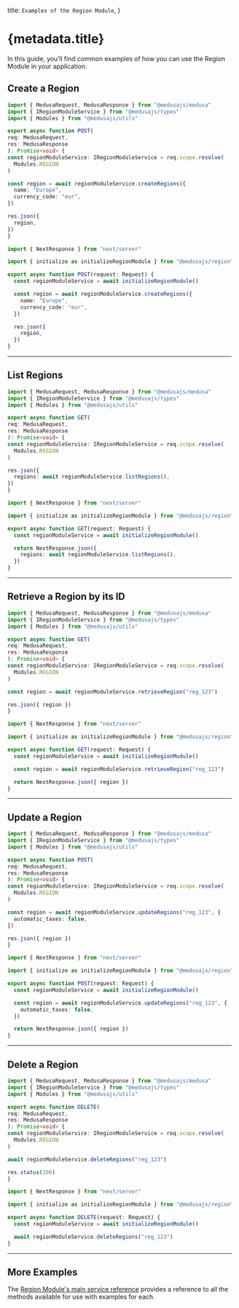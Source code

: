 
  title: `Examples of the Region Module`,
}

# {metadata.title}

In this guide, you’ll find common examples of how you can use the Region Module in your application.

## Create a Region

<CodeTabs groupId="app-type">
  <CodeTab label="Medusa API Router" value="medusa">

  ```ts
  import { MedusaRequest, MedusaResponse } from "@medusajs/medusa"
  import { IRegionModuleService } from "@medusajs/types"
  import { Modules } from "@medusajs/utils"

export async function POST(
  req: MedusaRequest,
  res: MedusaResponse
): Promise<void> {
  const regionModuleService: IRegionModuleService = req.scope.resolve(
    Modules.REGION
  )

  const region = await regionModuleService.createRegions({
    name: "Europe",
    currency_code: "eur",
  })

  res.json({
    region,
  })
}
```

  </CodeTab>
  <CodeTab label="Next.js App Router" value="nextjs">

```ts
import { NextResponse } from "next/server"

import { initialize as initializeRegionModule } from "@medusajs/region"

export async function POST(request: Request) {
  const regionModuleService = await initializeRegionModule()

  const region = await regionModuleService.createRegions({
    name: "Europe",
    currency_code: "eur",
  })

  res.json({
    region,
  })
}
```

  </CodeTab>
</CodeTabs>

---

## List Regions

<CodeTabs groupId="app-type">
  <CodeTab label="Medusa API Router" value="medusa">

  ```ts
  import { MedusaRequest, MedusaResponse } from "@medusajs/medusa"
  import { IRegionModuleService } from "@medusajs/types"
  import { Modules } from "@medusajs/utils"

export async function GET(
  req: MedusaRequest,
  res: MedusaResponse
): Promise<void> {
  const regionModuleService: IRegionModuleService = req.scope.resolve(
    Modules.REGION
  )

  res.json({
    regions: await regionModuleService.listRegions(),
  })
}
```

  </CodeTab>
  <CodeTab label="Next.js App Router" value="nextjs">

```ts
import { NextResponse } from "next/server"

import { initialize as initializeRegionModule } from "@medusajs/region"

export async function GET(request: Request) {
  const regionModuleService = await initializeRegionModule()

  return NextResponse.json({
    regions: await regionModuleService.listRegions(),
  })
}
```

  </CodeTab>
</CodeTabs>

---

## Retrieve a Region by its ID

<CodeTabs groupId="app-type">
  <CodeTab label="Medusa API Router" value="medusa">

  ```ts
  import { MedusaRequest, MedusaResponse } from "@medusajs/medusa"
  import { IRegionModuleService } from "@medusajs/types"
  import { Modules } from "@medusajs/utils"

export async function GET(
  req: MedusaRequest,
  res: MedusaResponse
): Promise<void> {
  const regionModuleService: IRegionModuleService = req.scope.resolve(
    Modules.REGION
  )

  const region = await regionModuleService.retrieveRegion("reg_123")

  res.json({ region })
}
```

  </CodeTab>
  <CodeTab label="Next.js App Router" value="nextjs">

```ts
import { NextResponse } from "next/server"

import { initialize as initializeRegionModule } from "@medusajs/region"

export async function GET(request: Request) {
  const regionModuleService = await initializeRegionModule()

  const region = await regionModuleService.retrieveRegion("reg_123")

  return NextResponse.json({ region })
}
```

  </CodeTab>
</CodeTabs>

---

## Update a Region

<CodeTabs groupId="app-type">
  <CodeTab label="Medusa API Router" value="medusa">

  ```ts
  import { MedusaRequest, MedusaResponse } from "@medusajs/medusa"
  import { IRegionModuleService } from "@medusajs/types"
  import { Modules } from "@medusajs/utils"

export async function POST(
  req: MedusaRequest,
  res: MedusaResponse
): Promise<void> {
  const regionModuleService: IRegionModuleService = req.scope.resolve(
    Modules.REGION
  )

  const region = await regionModuleService.updateRegions("reg_123", {
    automatic_taxes: false,
  })

  res.json({ region })
}
```

  </CodeTab>
  <CodeTab label="Next.js App Router" value="nextjs">

```ts
import { NextResponse } from "next/server"

import { initialize as initializeRegionModule } from "@medusajs/region"

export async function POST(request: Request) {
  const regionModuleService = await initializeRegionModule()

  const region = await regionModuleService.updateRegions("reg_123", {
    automatic_taxes: false,
  })

  return NextResponse.json({ region })
}
```

  </CodeTab>
</CodeTabs>

---

## Delete a Region

<CodeTabs groupId="app-type">
  <CodeTab label="Medusa API Router" value="medusa">

  ```ts
  import { MedusaRequest, MedusaResponse } from "@medusajs/medusa"
  import { IRegionModuleService } from "@medusajs/types"
  import { Modules } from "@medusajs/utils"

export async function DELETE(
  req: MedusaRequest,
  res: MedusaResponse
): Promise<void> {
  const regionModuleService: IRegionModuleService = req.scope.resolve(
    Modules.REGION
  )

  await regionModuleService.deleteRegions("reg_123")

  res.status(200)
}
```

  </CodeTab>
  <CodeTab label="Next.js App Router" value="nextjs">

```ts
import { NextResponse } from "next/server"

import { initialize as initializeRegionModule } from "@medusajs/region"

export async function DELETE(request: Request) {
  const regionModuleService = await initializeRegionModule()

  await regionModuleService.deleteRegions("reg_123")
}
```

  </CodeTab>
</CodeTabs>

---

## More Examples

The [Region Module's main service reference](/references/region) provides a reference to all the methods available for use with examples for each.
